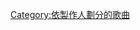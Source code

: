 {{Category explanation|'''[[路易斯·貝爾|路易斯·貝爾]]'''制作的歌曲。關於路易斯·貝爾創作或聯合創作的歌曲，請見「[[:Category:路易斯·貝爾創作的歌曲|:Category:路易斯·貝爾創作的歌曲]]」}}

[[Category:依製作人劃分的歌曲|Category:依製作人劃分的歌曲]]